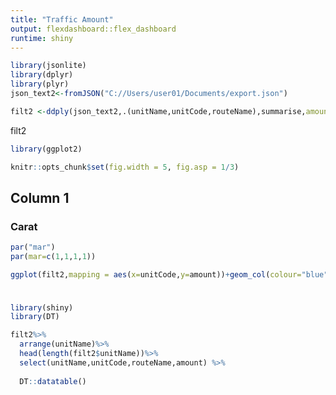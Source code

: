 ```yaml
---
title: "Traffic Amount"
output: flexdashboard::flex_dashboard
runtime: shiny
---
```


```r
library(jsonlite)
library(dplyr)
library(plyr)
json_text2<-fromJSON("C://Users/user01/Documents/export.json")

filt2 <-ddply(json_text2,.(unitName,unitCode,routeName),summarise,amount=sum(as.numeric(trafficAmout)))

```
filt2

```r
library(ggplot2)

knitr::opts_chunk$set(fig.width = 5, fig.asp = 1/3)
```

## Column 1

### Carat

```r
par("mar")
par(mar=c(1,1,1,1))

ggplot(filt2,mapping = aes(x=unitCode,y=amount))+geom_col(colour="blue")+labs(x="City", y="traffic Amount")
 
```



### 


```r
library(shiny)
library(DT)

filt2%>% 
  arrange(unitName)%>% 
  head(length(filt2$unitName))%>%
  select(unitName,unitCode,routeName,amount) %>%
  
  DT::datatable()
```




